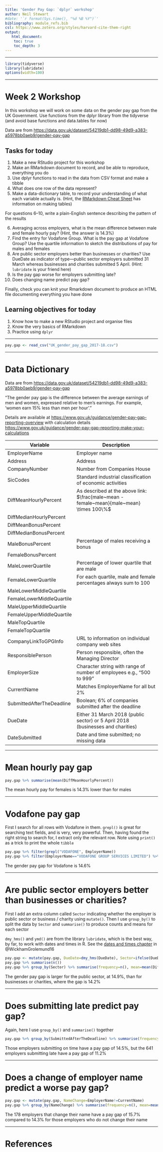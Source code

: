 ```yaml
---
title: 'Gender Pay Gap: `dplyr` workshop'
author: Neil Stewart
#date: '`r format(Sys.time(), "%d %B %Y")`'
bibliography: module_refs.bib
csl: https://www.zotero.org/styles/harvard-cite-them-right
output: 
   html_document:
    toc: true
    toc_depth: 3 
---
```

---

```r
library(tidyverse)
library(lubridate)
options(width=100)
```

---

# Week 2 Workshop

In this workshop we will work on some data on the gender pay gap from the UK Government. Use functions from the dplyr library from the tidyverse (and avoid base functions and data.tables for now)

Data are from [https://data.gov.uk/dataset/54219db1-dd98-49d9-a383-a5978bb0aeb9/gender-pay-gap](https://data.gov.uk/dataset/54219db1-dd98-49d9-a383-a5978bb0aeb9/gender-pay-gap)


## Tasks for today

1. Make a new RStudio project for this workshop
2. Make an RMarkdown document to record, and be able to reproduce, everything you do
3. Use dplyr functions to read in the data from CSV format and make a tibble
4. What does one row of the data represent?
5. Make a data-dictionary table, to record your understanding of what each variable actually is. (Hint, the [RMarkdown Cheat Sheet](https://www.rstudio.com/wp-content/uploads/2015/02/rmarkdown-cheatsheet.pdf) has information on making tables)

For questions 6--10, write a plain-English sentence describing the pattern of the results

6. Averaging across employers, what is the mean difference between male and female hourly pay? (Hint, the answer is 14.3%)
7. Find the entry for Vodafone Group. What is the pay gap at Vodafone Group? Use the quartile information to sketch the distributions of pay for males and females
8. Are public sector employers better than businesses or charities? Use DueDate as indicator of type---public sector employers submitted 31 March whereas businesses and charities submitted 5 April. (Hint: `lubridate` is your friend here)
9. Is the pay gap worse for employers submitting late?
10. Does changing name predict pay gap? 

Finally, check you can knit your Rmarkdown document to produce an HTML file documenting everything you have done

## Learning objectives for today

1. Know how to make a new RStudio project and organise files
2. Know the very basics of RMarkdown
3. Practice using `dplyr`


---


```r
pay.gap <- read_csv("UK_gender_pay_gap_2017-18.csv")
```

---

# Data Dictionary

Data are from [https://data.gov.uk/dataset/54219db1-dd98-49d9-a383-a5978bb0aeb9/gender-pay-gap](https://data.gov.uk/dataset/54219db1-dd98-49d9-a383-a5978bb0aeb9/gender-pay-gap)

"The gender pay gap is the difference between the average earnings of men and women, expressed relative to men’s earnings. For example, ‘women earn 15% less than men per hour’."

Details are available at [https://www.gov.uk/guidance/gender-pay-gap-reporting-overview](https://www.gov.uk/guidance/gender-pay-gap-reporting-overview) with calculation details [https://www.gov.uk/guidance/gender-pay-gap-reporting-make-your-calculations](https://www.gov.uk/guidance/gender-pay-gap-reporting-make-your-calculations)


Variable                  | Description                                                                 
--------                  | ---------------------------------------------------------------------------------------
EmployerName              | Employer name
Address                   | Address
CompanyNumber             | Number from Companies House
SicCodes                  | Standard industrial classification of economic activities
DiffMeanHourlyPercent     | As described at the above link: $\frac{male~mean - female~mean}{male~mean} \times 100\%$
DiffMedianHourlyPercent   |
DiffMeanBonusPercent      |
DiffMedianBonusPercent    |
MaleBonusPercent          | Percentage of males receiving a bonus
FemaleBonusPercent        | 
MaleLowerQuartile         | Percentage of lower quartile that are male
FemaleLowerQuartile       | For each quartile, male and female percentages always sum to 100
MaleLowerMiddleQuartile   |
FemaleLowerMiddleQuartile |
MaleUpperMiddleQuartile   |
FemaleUpperMiddleQuartile |
MaleTopQuartile           |
FemaleTopQuartile         |
CompanyLinkToGPGInfo      | URL to information on individual company web sites
ResponsiblePerson         | Person responsible, often the Managing Director
EmployerSize              | Character string with range of number of employees e.g., "500 to 999"
CurrentName               | Matches EmployerName for all but 2%
SubmittedAfterTheDeadline | Boolean; 6% of companies submitted after the deadline
DueDate                   | Either 31 March 2018 (public sector) or 5 April 2018 (businesses and charities)
DateSubmitted             | Date and time submitted; no missing data

---

# Mean hourly pay gap

```r
pay.gap %>% summarise(mean(DiffMeanHourlyPercent))
```

The mean hourly pay for females is 14.3% lower than for males

---

# Vodafone pay gap

First I search for all rows with Vodafone in them. `grepl()` is great for searching text fields, and is very, very powerful. Then, having found the right string to search for, I extract only the relevant row. Note using `print()` as a trick to print the whole `tibble`

```r
pay.gap %>% filter(grepl("VODAFONE", EmployerName))
pay.gap %>% filter(EmployerName=="VODAFONE GROUP SERVICES LIMITED") %>% print(width=1000)
```

The gender pay gap for Vodafone is 14.6%

---

# Are public sector employers better than businesses or charities?

First I add an extra column called `Sector` indicating whether the employer is public sector or business / charity using `mutate()`. Then I use `group_by()` to split the data by `Sector` and `summarise()` to produce counts and means for each sector

`dmy_hms()` and `ymd()` are from the library `lubridate`, which is the best way, by far, to work with dates and times in R. See the [dates and times chapter](http://r4ds.had.co.nz/dates-and-times.html) in @WickhamGrolemund16

```r
pay.gap <- mutate(pay.gap, DueDate=dmy_hms(DueDate), Sector=ifelse(DueDate==ymd("2018-03-31"), "Public Sector", "Business / Charity"))
pay.gap %>% summarise(n())
pay.gap %>% group_by(Sector) %>% summarise(frequency=n(), mean=mean(DiffMeanHourlyPercent))
```

The gender pay gap is larger for the public sector, at 14.9%, than for businesses or charities, where the gap is 14.2%

---

# Does submitting late predict pay gap?

Again, here I use `group_by()` and `summarise()` together 

```r
pay.gap %>% group_by(SubmittedAfterTheDeadline) %>% summarise(frequency=n(), mean=mean(DiffMeanHourlyPercent))
```

Those employers submitting on time have a pay gap of 14.5%, but the 641 employers submitting late have a pay gap of 11.2%

---

# Does a change of employer name predict a worse pay gap?

```r
pay.gap <- mutate(pay.gap, NameChange=EmployerName!=CurrentName)
pay.gap %>% group_by(NameChange) %>% summarise(frequency=n(), mean=mean(DiffMeanHourlyPercent))
```

The 178 employers that change their name have a pay gap of 15.7% compared to 14.3% for those employers who do not change their name

---

# References
